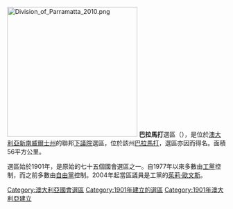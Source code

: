 [[File:Division_of_Parramatta_2010.png|300px]]
'''巴拉馬打'''選區（{{lang-en|Division of Parramatta}}），是位於[[澳大利亞|澳大利亞]][[新南威爾士州|新南威爾士州]]的聯邦[[澳大利亞下議院|下議院]]選區，位於該州[[帕拉馬塔_(新南威爾斯)|巴拉馬打]]，選區亦因而得名。面積56平方公里。

選區始於1901年，是原始的七十五個國會選區之一。自1977年以來多數由[[澳大利亞工黨|工黨]]控制，而之前多數由[[澳大利亞自由黨|自由黨]]控制。2004年起當區議員是工黨的[[茱莉·歐文斯|茱莉·歐文斯]]。

{{DEFAULTSORT:Parramatta}}
[[Category:澳大利亞國會選區|Category:澳大利亞國會選區]]
[[Category:1901年建立的選區|Category:1901年建立的選區]]
[[Category:1901年澳大利亞建立|Category:1901年澳大利亞建立]]